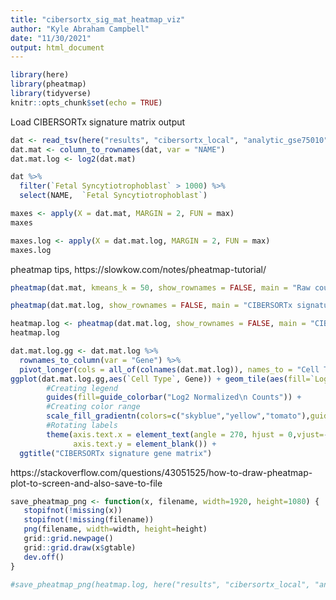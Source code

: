 ```yaml
---
title: "cibersortx_sig_mat_heatmap_viz"
author: "Kyle Abraham Campbell"
date: "11/30/2021"
output: html_document
---
```


```r
library(here)
library(pheatmap)
library(tidyverse)
knitr::opts_chunk$set(echo = TRUE)
```

Load CIBERSORTx signature matrix output
```r
dat <- read_tsv(here("results", "cibersortx_local", "analytic_gse75010", "kc_pr_tsang_sig_matrix.txt"))
dat.mat <- column_to_rownames(dat, var = "NAME")
dat.mat.log <- log2(dat.mat)
```

```r
dat %>%
  filter(`Fetal Syncytiotrophoblast` > 1000) %>%
  select(NAME,  `Fetal Syncytiotrophoblast`)
```


```r
maxes <- apply(X = dat.mat, MARGIN = 2, FUN = max)
maxes

maxes.log <- apply(X = dat.mat.log, MARGIN = 2, FUN = max)
maxes.log
```


pheatmap tips, https://slowkow.com/notes/pheatmap-tutorial/
```r
pheatmap(dat.mat, kmeans_k = 50, show_rownames = FALSE, main = "Raw counts - 50 gene clusters")
```


```r
pheatmap(dat.mat.log, show_rownames = FALSE, main = "CIBERSORTx signature gene matrix - log library size-normalized counts", cluster_rows = F, legend_labels = c("log normalized counts"))
```


```r
heatmap.log <- pheatmap(dat.mat.log, show_rownames = FALSE, main = "CIBERSORTx signature gene matrix - log library size-normalized counts", cluster_rows = F, fontsize = 24)
heatmap.log
```

```r
dat.mat.log.gg <- dat.mat.log %>%
  rownames_to_column(var = "Gene") %>%
  pivot_longer(cols = all_of(colnames(dat.mat.log)), names_to = "Cell Type", values_to = "Log2 Normalized Counts") 
ggplot(dat.mat.log.gg,aes(`Cell Type`, Gene)) + geom_tile(aes(fill=`Log2 Normalized Counts`)) +
        #Creating legend
        guides(fill=guide_colorbar("Log2 Normalized\n Counts")) +
        #Creating color range
        scale_fill_gradientn(colors=c("skyblue","yellow","tomato"),guide="colorbar") +
        #Rotating labels
        theme(axis.text.x = element_text(angle = 270, hjust = 0,vjust=-0.05),
              axis.text.y = element_blank()) +
  ggtitle("CIBERSORTx signature gene matrix")
```


https://stackoverflow.com/questions/43051525/how-to-draw-pheatmap-plot-to-screen-and-also-save-to-file
```r
save_pheatmap_png <- function(x, filename, width=1920, height=1080) {
   stopifnot(!missing(x))
   stopifnot(!missing(filename))
   png(filename, width=width, height=height)
   grid::grid.newpage()
   grid::grid.draw(x$gtable)
   dev.off()
}
```

```r
#save_pheatmap_png(heatmap.log, here("results", "cibersortx_local", "analytic_GSE75010", paste0(Sys.Date(), "_signature_gene_matrix_heatmap_log_transormed.png")))
```

